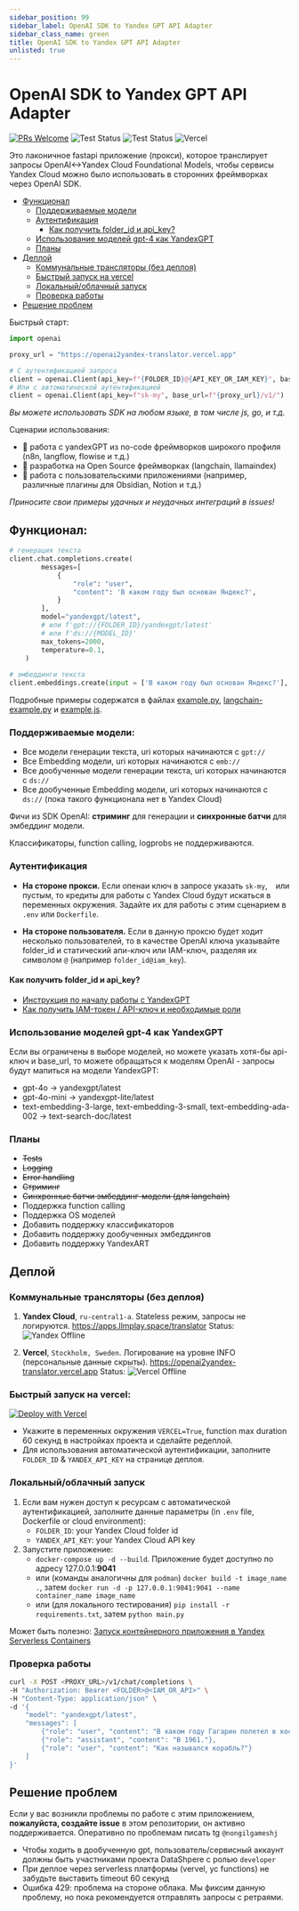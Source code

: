 ```yaml
---
sidebar_position: 99
sidebar_label: OpenAI SDK to Yandex GPT API Adapter
sidebar_class_name: green
title: OpenAI SDK to Yandex GPT API Adapter
unlisted: true
---
```


# OpenAI SDK to Yandex GPT API Adapter

[![PRs Welcome](https://img.shields.io/badge/PRs-welcome-brightgreen.svg?style=flat-square)](http://makeapullrequest.com)
![Test Status](https://github.com/all-mute/openai2yandex_translator/actions/workflows/docker-image.yml/badge.svg)
![Test Status](https://github.com/all-mute/openai2yandex_translator/actions/workflows/python-app.yml/badge.svg)
![Vercel](https://vercelbadge.vercel.app/api/all-mute/openai2yandex_translator)

Это лаконичное fastapi приложение (прокси), которое транслирует запросы OpenAI\<->Yandex Cloud Foundational Models, чтобы сервисы Yandex Cloud можно было использовать в сторонних фреймворках через OpenAI SDK. 

- [Функционал](#функционал)
    - [Поддерживаемые модели](#поддерживаемые-модели)
    - [Аутентификация](#аутентификация)
        - [Как получить folder_id и api_key?](#как-получить-folder_id-и-api_key)
    - [Использование моделей gpt-4 как YandexGPT](#использование-моделей-gpt-4-как-yandexgpt)
    - [Планы](#планы)
- [Деплой](#деплой)
    - [Коммунальные трансляторы (без деплоя)](#коммунальные-трансляторы-без-деплоя)
    - [Быстрый запуск на vercel](#быстрый-запуск-на-vercel)
    - [Локальный/облачный запуск](#локальный-облачный-запуск)
    - [Проверка работы](#проверка-работы)
- [Решение проблем](#решение-проблем)

Быстрый старт:

```python
import openai

proxy_url = "https://openai2yandex-translator.vercel.app"

# С аутентификацией запроса
client = openai.Client(api_key=f"{FOLDER_ID}@{API_KEY_OR_IAM_KEY}", base_url=f"{proxy_url}/v1/")
# Или с автоматической аутентификацией
client = openai.Client(api_key=f"sk-my", base_url=f"{proxy_url}/v1/")
```

*Вы можете использовать SDK на любом языке, в том числе js, go, и т.д.*

Сценарии использования:

- 🚀 работа с yandexGPT из no-code фреймворков широкого профиля (n8n, langflow, flowise и т.д.)
- 🧰 разработка на Open Source фреймворках (langchain, llamaindex)
- 🧩 работа с пользовательскими приложениями (например, различные плагины для Obsidian, Notion и т.д.)

*Приносите свои примеры удачных и неудачных интеграций в issues!*

## Функционал:

```python
# генерация текста
client.chat.completions.create(
        messages=[
            {
                "role": "user",
                "content": 'В каком году был основан Яндекс?',
            }
        ],
        model="yandexgpt/latest", 
        # или f'gpt://{FOLDER_ID}/yandexgpt/latest' 
        # или f'ds://{MODEL_ID}'
        max_tokens=2000,
        temperature=0.1,
    )
    
# эмбеддинги текста
client.embeddings.create(input = ['В каком году был основан Яндекс?'], model='text-search-doc/latest').data[0].embedding # или model=f'emb://{FOLDER_ID}/text-search-doc/latest'
```

Подробные примеры содержатся в файлах [example.py](examples/example.py), [langchain-example.py](examples/langchain-example.py) и [example.js](examples/example.js).

### Поддерживаемые модели:

* Все модели генерации текста, uri которых начинаются с `gpt://`
* Все Embedding модели, uri которых начинаются с `emb://`
* Все дообученные модели генерации текста, uri которых начинаются с `ds://`
* Все дообученные Embedding модели, uri которых начинаются с `ds://` (пока такого функционала нет в Yandex Cloud)

Фичи из SDK OpenAI: **стриминг** для генерации и **синхронные батчи** для эмбеддинг модели.

Классификаторы, function calling, logprobs не поддерживаются.

### Аутентификация

* **На стороне прокси.** Если опенаи ключ в запросе указать `sk-my`, ` ` или пустым, то кредиты для работы с Yandex Cloud будут искаться в переменных окружения. Задайте их для работы с этим сценарием в `.env` или `Dockerfile`.

* **На стороне пользователя.** Если в данную проксю будет ходит несколько пользователей, то в качестве OpenAI ключа указывайте folder_id и статический апи-ключ или IAM-ключ, разделяя их символом `@` (например `folder_id@iam_key`).

#### Как получить folder_id и api_key?

* [Инструкция по началу работы с YandexGPT](https://yandex.cloud/ru/docs/foundation-models/quickstart/yandexgpt#before-begin)
* [Как получить IAM-токен / API-ключ и необходимые роли](https://yandex.cloud/ru/docs/foundation-models/api-ref/authentication#yandex-account_1)

### Использование моделей gpt-4 как YandexGPT

Если вы ограничены в выборе моделей, но можете указать хотя-бы api-ключ и base_url, то можете обращаться к моделям OpenAI - запросы будут мапиться на модели YandexGPT:
- gpt-4o -> yandexgpt/latest
- gpt-4o-mini -> yandexgpt-lite/latest
- text-embedding-3-large, text-embedding-3-small, text-embedding-ada-002 -> text-search-doc/latest

### Планы

* ~~Tests~~
* ~~Logging~~
* ~~Error handling~~
* ~~Стриминг~~
* ~~Синхронные батчи эмбеддинг-модели (для langchain)~~
* Поддержка function calling
* Поддержка OS моделей
* Добавить поддержку классификаторов
* Добавить поддержку дообученных эмбеддингов
* Добавить поддержку YandexART

## Деплой

### Коммунальные трансляторы (без деплоя)

1. **Yandex Cloud**, `ru-central1-a`. Stateless режим, запросы не логируются. https://apps.llmplay.space/translator Status: ![Yandex Offline](https://apps.llmplay.space/translator/badge)

2. **Vercel**, `Stockholm, Sweden`. Логирование на уровне INFO (персональные данные скрыты). https://openai2yandex-translator.vercel.app Status: ![Vercel Offline](https://openai2yandex-translator.vercel.app/badge)


### Быстрый запуск на vercel:

[![Deploy with Vercel](https://vercel.com/button)](https://vercel.com/new/clone?repository-url=https%3A%2F%2Fgithub.com%2Fall-mute%2Fyagpt2openai_translator)

- Укажите в переменных окружения `VERCEL=True`, function max duration 60 секунд в настройках проекта и сделайте редеплой.
- Для использования автоматической аутентификации, заполните `FOLDER_ID` & `YANDEX_API_KEY` на странице деплоя.

### Локальный/облачный запуск

1. Если вам нужен доступ к ресурсам с автоматической аутентификацией, заполните данные параметры (in `.env` file, Dockerfile or cloud environment):
    - `FOLDER_ID`: your Yandex Cloud folder id
    - `YANDEX_API_KEY`: your Yandex Cloud API key
2. Запустите приложение:
    - `docker-compose up -d --build`. Приложение будет доступно по адресу 127.0.0.1:**9041**
    - или (команды аналогичны для `podman`) `docker build -t image_name .`, затем `docker run -d -p 127.0.0.1:9041:9041 --name container_name image_name` 
    - или (для локального тестирования) `pip install -r requirements.txt`, затем `python main.py`

Может быть полезно: [Запуск контейнерного приложения в Yandex Serverless Containers](https://yandex.cloud/ru/docs/tutorials/serverless/deploy-app-container)

### Проверка работы

```bash
curl -X POST <PROXY_URL>/v1/chat/completions \
-H "Authorization: Bearer <FOLDER>@<IAM_OR_API>" \
-H "Content-Type: application/json" \
-d '{
    "model": "yandexgpt/latest",
    "messages": [
        {"role": "user", "content": "В каком году Гагарин полетел в космос?"},
        {"role": "assistant", "content": "В 1961."},
        {"role": "user", "content": "Как назывался корабль?"}
    ]
}'
```

## Решение проблем

Если у вас возникли проблемы по работе с этим приложением, **пожалуйста, создайте issue** в этом репозитории, он активно поддерживается. Оперативно по проблемам писать tg `@nongilgameshj`

* Чтобы ходить в дообученную gpt, пользователь/сервисный аккаунт должны быть участниками проекта DataShpere с ролью `developer`
* При деплое через serverless платформы (vervel, yc functions) не забудьте выставить timeout 60 секунд
* Ошибка 429: проблема на стороне облака. Мы фиксим данную проблему, но пока рекомендуется отправлять запросы с ретраями.
